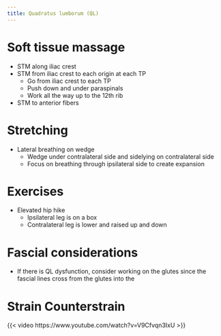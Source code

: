 ```yaml
---
title: Quadratus lumborum (QL)
---
```



# Soft tissue massage

- STM along iliac crest
- STM from iliac crest to each origin at each TP
    - Go from iliac crest to each TP
    - Push down and under paraspinals
    - Work all the way up to the 12th rib
- STM to anterior fibers

# Stretching

- Lateral breathing on wedge
    - Wedge under contralateral side and sidelying on contralateral side
    - Focus on breathing through ipsilateral side to create expansion

# Exercises

- Elevated hip hike
    - Ipsilateral leg is on a box
    - Contralateral leg is lower and raised up and down

# Fascial considerations

- If there is QL dysfunction, consider working on the glutes since the fascial lines cross from the glutes into the 


# Strain Counterstrain

{{< video https://www.youtube.com/watch?v=V9Cfvqn3IxU >}}